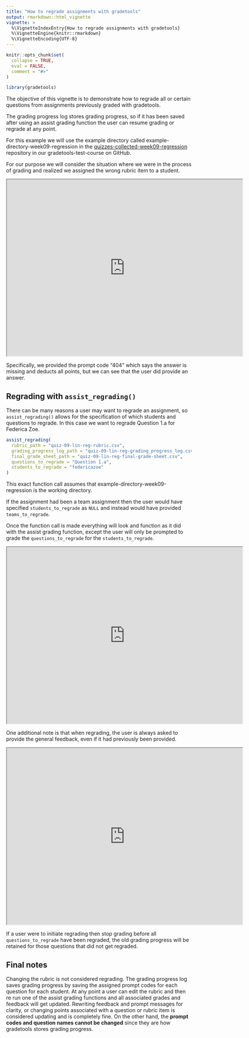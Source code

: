```yaml
---
title: "How to regrade assignments with gradetools"
output: rmarkdown::html_vignette
vignette: >
  %\VignetteIndexEntry{How to regrade assignments with gradetools}
  %\VignetteEngine{knitr::rmarkdown}
  %\VignetteEncoding{UTF-8}
---
```


```r
knitr::opts_chunk$set(
  collapse = TRUE,
  eval = FALSE,
  comment = "#>"
)
```

```r
library(gradetools)
```

The objective of this vignette is to demonstrate how to regrade all or certain questions from assignments previously graded with gradetools. 

The grading progress log stores grading progress, so if it has been saved after using an assist grading function the user can resume grading or regrade at any point.

For this example we will use the example directory called example-directory-week09-regression in the [quizzes-collected-week09-regression](https://github.com/gradetools-test-course/quizzes-collected-week09-regression) repository in our gradetools-test-course on GitHub.

For our purpose we will consider the situation where we were in the process of grading and realized we assigned the wrong rubric item to a student.

<!-- v2-grading-error.png -->
<iframe src="https://drive.google.com/file/d/1To4vEyeiujf7ZoJsaDzeWxcZkt79VcqE/preview" width="640" height="480" allow="autoplay"></iframe>

Specifically, we provided the prompt code "404" which says the answer is missing and deducts all points, but we can see that the user did provide an answer. 

## Regrading with `assist_regrading()`  
There can be many reasons a user may want to regrade an assignment, so `assist_regrading()` allows for the specification of which students and questions to regrade. In this case we want to regrade Question 1.a for Federica Zoe. 

```r
assist_regrading(
  rubric_path = "quiz-09-lin-reg-rubric.csv", 
  grading_progress_log_path = "quiz-09-lin-reg-grading_progress_log.csv", 
  final_grade_sheet_path = "quiz-09-lin-reg-final-grade-sheet.csv", 
  questions_to_regrade = "Question 1.a",
  students_to_regrade = "federicazoe"
)
```

This exact function call assumes that example-directory-week09-regression is the working directory.

If the assignment had been a team assignment then the user would have specified `students_to_regrade` as `NULL` and instead would have provided `teams_to_regrade`.  

Once the function call is made everything will look and function as it did with the assist grading function, except the user will only be prompted to grade the `questions_to_regrade` for the `students_to_regrade`. 

<!-- v2-regrade-q1.png -->
<iframe src="https://drive.google.com/file/d/1qYJVcGAsTa68rtUW5K3dsB1eCSvP0f9q/preview" width="640" height="480" allow="autoplay"></iframe>

One additional note is that when regrading, the user is always asked to provide the general feedback, even if it had previously been provided.

<!-- v2-regraded-q1.png -->
<iframe src="https://drive.google.com/file/d/1fcs5MeSjYEW_npcpNq8raDoDYlrnpAE0/preview" width="640" height="480" allow="autoplay"></iframe>


If a user were to initiate regrading then stop grading before all `questions_to_regrade` have been regraded, the old grading progress will be retained for those questions that did not get regraded.

## Final notes  
Changing the rubric is not considered regrading. The grading progress log saves grading progress by saving the assigned prompt codes for each question for each student. At any point a user can edit the rubric and then re run one of the assist grading functions and all associated grades and feedback will get updated. Rewriting feedback and prompt messages for clarity, or changing points associated with a question or rubric item is considered updating and is completely fine. On the other hand, the **prompt codes and question names cannot be changed** since they are how gradetools stores grading progress.
